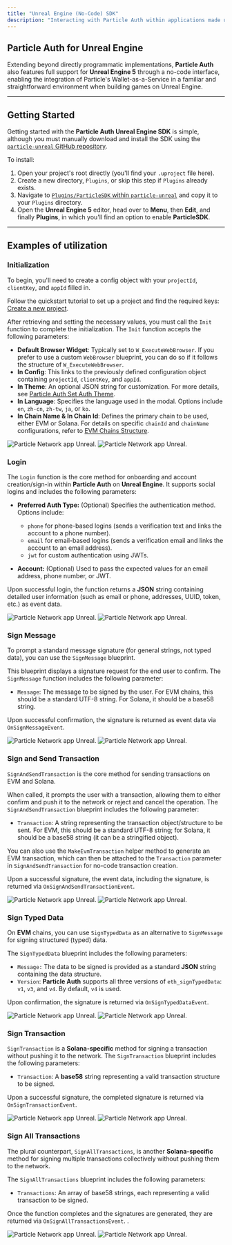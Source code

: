 ```yaml
---
title: "Unreal Engine (No-Code) SDK"
description: "Interacting with Particle Auth within applications made using Unreal Engine."
---
```


## Particle Auth for Unreal Engine

Extending beyond directly programmatic implementations, **Particle Auth** also features full support for **Unreal Engine 5** through a no-code interface, enabling the integration of Particle's Wallet-as-a-Service in a familiar and straightforward environment when building games on Unreal Engine.

***

## Getting Started

Getting started with the **Particle Auth Unreal Engine SDK** is simple, although you must manually download and install the SDK using the [`particle-unreal` GitHub repository](https://github.com/Particle-Network/particle-unreal). 

To install:

1. Open your project's root directly (you'll find your `.uproject` file here).
2. Create a new directory, `Plugins`, or skip this step if `Plugins` already exists.
3. Navigate to [`Plugins/ParticleSDK` within `particle-unreal`](https://github.com/Particle-Network/particle-unreal/tree/main/Plugins) and copy it to your `Plugins` directory.
4. Open the **Unreal Engine 5** editor, head over to **Menu**, then **Edit**, and finally **Plugins**, in which you'll find an option to enable **ParticleSDK**.

***

## Examples of utilization

### Initialization

To begin, you'll need to create a config object with your `projectId`, `clientKey`, and `appId` filled in.

<Note>Follow the quickstart tutorial to set up a project and find the required keys: [Create a new project](/guides/wallet-as-a-service/waas/mobile-quickstart#configuring-particle-auth).</Note>

After retrieving and setting the necessary values, you must call the `Init` function to complete the initialization. The `Init` function accepts the following parameters:

- **Default Browser Widget**: Typically set to `W_ExecuteWebBrowser`. If you prefer to use a custom `WebBrowser` blueprint, you can do so if it follows the structure of `W_ExecuteWebBrowser`.
- **In Config**: This links to the previously defined configuration object containing `projectId`, `clientKey`, and `appId`.
- **In Theme**: An optional JSON string for customization. For more details, see [Particle Auth Set Auth Theme](/api-reference/auth/desktop-sdks/web#usecustomize).
- **In Language**: Specifies the language used in the modal. Options include `en`, `zh-cn`, `zh-tw`, `ja`, or `ko`.
- **In Chain Name & In Chain Id**: Defines the primary chain to be used, either EVM or Solana. For details on specific `chainId` and `chainName` configurations, refer to [EVM Chains Structure](/guides/network-coverage).

<img
  className="block dark:hidden"
  src="/social-logins/auth/multi/images/unreal.png"
  alt="Particle Network app Unreal."
/>
<img
  className="hidden dark:block"
  src="/social-logins/auth/multi/images/unreal.png"
  alt="Particle Network app Unreal."
/>

### Login

The `Login` function is the core method for onboarding and account creation/sign-in within **Particle Auth** on **Unreal Engine**. It supports social logins and includes the following parameters:

- **Preferred Auth Type:** (Optional) Specifies the authentication method. Options include:
  - `phone` for phone-based logins (sends a verification text and links the account to a phone number).
  - `email` for email-based logins (sends a verification email and links the account to an email address).
  - `jwt` for custom authentication using JWTs.

- **Account:** (Optional) Used to pass the expected values for an email address, phone number, or JWT.

Upon successful login, the function returns a **JSON** string containing detailed user information (such as email or phone, addresses, UUID, token, etc.) as event data.

<img
  className="block dark:hidden"
  src="/social-logins/auth/multi/images/unreal2.png"
  alt="Particle Network app Unreal."
/>
<img
  className="hidden dark:block"
  src="/social-logins/auth/multi/images/unreal2.png"
  alt="Particle Network app Unreal."
/>

### Sign Message

To prompt a standard message signature (for general strings, not typed data), you can use the `SignMessage` blueprint. 

This blueprint displays a signature request for the end user to confirm. The `SignMessage` function includes the following parameter:

- `Message`: The message to be signed by the user. For EVM chains, this should be a standard UTF-8 string. For Solana, it should be a base58 string.

Upon successful confirmation, the signature is returned as event data via `OnSignMessageEvent`.

<img
  className="block dark:hidden"
  src="/social-logins/auth/multi/images/unreal3.png"
  alt="Particle Network app Unreal."
/>
<img
  className="hidden dark:block"
  src="/social-logins/auth/multi/images/unreal3.png"
  alt="Particle Network app Unreal."
/>

### Sign and Send Transaction

`SignAndSendTransaction` is the core method for sending transactions on EVM and Solana. 

When called, it prompts the user with a transaction, allowing them to either confirm and push it to the network or reject and cancel the operation. The `SignAndSendTransaction` blueprint includes the following parameter:

- `Transaction`: A string representing the transaction object/structure to be sent. For EVM, this should be a standard UTF-8 string; for Solana, it should be a base58 string (it can be a stringified object).

You can also use the `MakeEvmTransaction` helper method to generate an EVM transaction, which can then be attached to the `Transaction` parameter in `SignAndSendTransaction` for no-code transaction creation.

Upon a successful signature, the event data, including the signature, is returned via `OnSignAndSendTransactionEvent`.

<img
  className="block dark:hidden"
  src="/social-logins/auth/multi/images/unreal4.png"
  alt="Particle Network app Unreal."
/>
<img
  className="hidden dark:block"
  src="/social-logins/auth/multi/images/unreal4.png"
  alt="Particle Network app Unreal."
/>

### Sign Typed Data

On **EVM** chains, you can use `SignTypedData` as an alternative to `SignMessage` for signing structured (typed) data. 

The `SignTypedData` blueprint includes the following parameters:

- `Message:` The data to be signed is provided as a standard **JSON** string containing the data structure.
- `Version`: **Particle Auth** supports all three versions of `eth_signTypedData`: `v1`, `v3`, and `v4`. By default, `v4` is used.

Upon confirmation, the signature is returned via `OnSignTypedDataEvent`.

<img
  className="block dark:hidden"
  src="/social-logins/auth/multi/images/unreal5.png"
  alt="Particle Network app Unreal."
/>
<img
  className="hidden dark:block"
  src="/social-logins/auth/multi/images/unreal5.png"
  alt="Particle Network app Unreal."
/>

### Sign Transaction

`SignTransaction` is a **Solana-specific** method for signing a transaction without pushing it to the network. The `SignTransaction` blueprint includes the following parameters:

- `Transaction`: A **base58** string representing a valid transaction structure to be signed.

Upon a successful signature, the completed signature is returned via `OnSignTransactionEvent`.

<img
  className="block dark:hidden"
  src="/social-logins/auth/multi/images/unreal6.png"
  alt="Particle Network app Unreal."
/>
<img
  className="hidden dark:block"
  src="/social-logins/auth/multi/images/unreal6.png"
  alt="Particle Network app Unreal."
/>

### Sign All Transactions

The plural counterpart, `SignAllTransactions`, is another **Solana-specific** method for signing multiple transactions collectively without pushing them to the network. 

The `SignAllTransactions` blueprint includes the following parameters:

- `Transactions`: An array of base58 strings, each representing a valid transaction to be signed.

Once the function completes and the signatures are generated, they are returned via `OnSignAllTransactionsEvent`.
.

<img
  className="block dark:hidden"
  src="/social-logins/auth/multi/images/unreal7.png"
  alt="Particle Network app Unreal."
/>
<img
  className="hidden dark:block"
  src="/social-logins/auth/multi/images/unreal7.png"
  alt="Particle Network app Unreal."
/>
